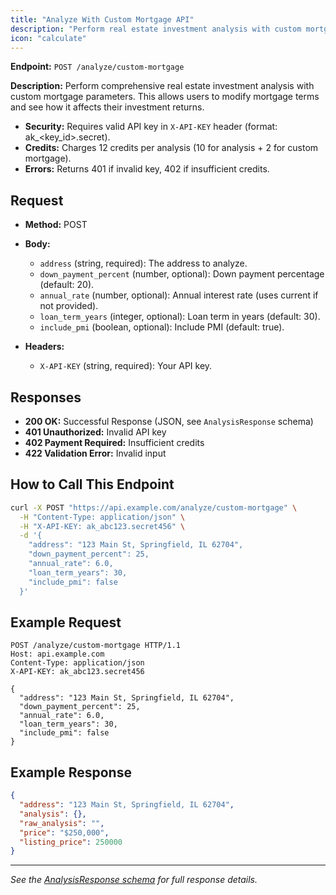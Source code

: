 ```yaml
---
title: "Analyze With Custom Mortgage API"
description: "Perform real estate investment analysis with custom mortgage parameters. Requires API key."
icon: "calculate"
---
```


**Endpoint:** `POST /analyze/custom-mortgage`

**Description:**
Perform comprehensive real estate investment analysis with custom mortgage parameters. This allows users to modify mortgage terms and see how it affects their investment returns.

- **Security:** Requires valid API key in `X-API-KEY` header (format: ak_<key_id>.secret).
- **Credits:** Charges 12 credits per analysis (10 for analysis + 2 for custom mortgage).
- **Errors:** Returns 401 if invalid key, 402 if insufficient credits.

## Request

- **Method:** POST
- **Body:**
  - `address` (string, required): The address to analyze.
  - `down_payment_percent` (number, optional): Down payment percentage (default: 20).
  - `annual_rate` (number, optional): Annual interest rate (uses current if not provided).
  - `loan_term_years` (integer, optional): Loan term in years (default: 30).
  - `include_pmi` (boolean, optional): Include PMI (default: true).

- **Headers:**
  - `X-API-KEY` (string, required): Your API key.

## Responses

- **200 OK:** Successful Response (JSON, see `AnalysisResponse` schema)
- **401 Unauthorized:** Invalid API key
- **402 Payment Required:** Insufficient credits
- **422 Validation Error:** Invalid input

## How to Call This Endpoint

```bash
curl -X POST "https://api.example.com/analyze/custom-mortgage" \
  -H "Content-Type: application/json" \
  -H "X-API-KEY: ak_abc123.secret456" \
  -d '{
    "address": "123 Main St, Springfield, IL 62704",
    "down_payment_percent": 25,
    "annual_rate": 6.0,
    "loan_term_years": 30,
    "include_pmi": false
  }'
```

## Example Request

```http
POST /analyze/custom-mortgage HTTP/1.1
Host: api.example.com
Content-Type: application/json
X-API-KEY: ak_abc123.secret456

{
  "address": "123 Main St, Springfield, IL 62704",
  "down_payment_percent": 25,
  "annual_rate": 6.0,
  "loan_term_years": 30,
  "include_pmi": false
}
```

## Example Response

```json
{
  "address": "123 Main St, Springfield, IL 62704",
  "analysis": {},
  "raw_analysis": "",
  "price": "$250,000",
  "listing_price": 250000
}
```

---
*See the [AnalysisResponse schema](./analyze-response.mdx) for full response details.*